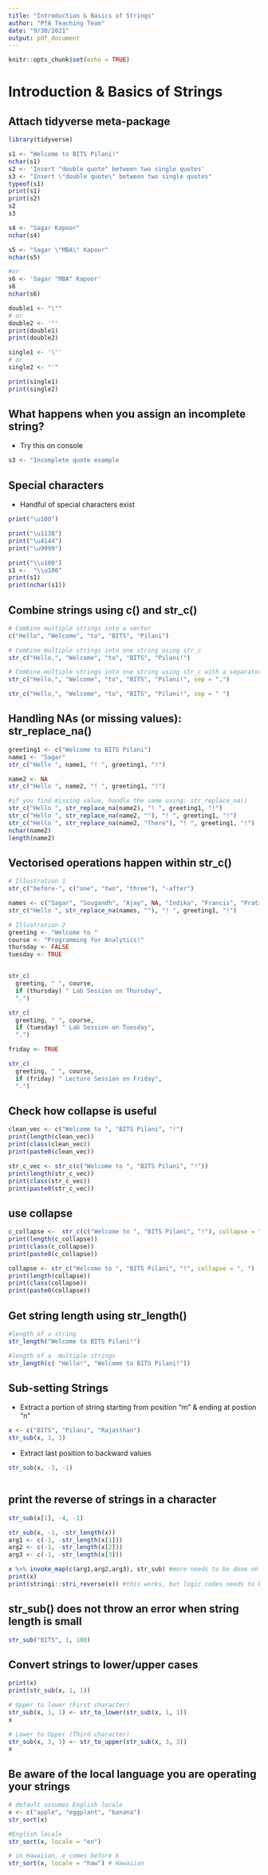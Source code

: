 ```yaml
---
title: "Introduction & Basics of Strings"
author: "PfA Teaching Team"
date: "9/30/2021"
output: pdf_document
---
```


```r
knitr::opts_chunk$set(echo = TRUE)
```

# Introduction & Basics of Strings

## Attach tidyverse meta-package
```r
library(tidyverse)
```

```r
s1 <- "Welcome to BITS Pilani!"
nchar(s1)
s2 <- 'Insert "double quote" between two single quotes'
s3 <- "Insert \"double quote\" between two single quotes"
typeof(s1)
print(s1)
print(s2)
s2
s3

s4 <- "Sagar Kapoor"
nchar(s4)

s5 <- "Sagar \"MBA\" Kapoor"
nchar(s5)

#or
s6 <- 'Sagar "MBA" Kapoor'
s6
nchar(s6)
```
```r
double1 <- "\"" 
# or 
double2 <- '"'
print(double1)
print(double2)
```

```r

single1 <- '\'' 
# or 
single2 <- "'"

print(single1)
print(single2)
```


## What happens when you assign an incomplete string?
* Try this on console
```r
s3 <- "Incomplete quote example
```

## Special characters
* Handful of special characters exist
```r
print("\u100")

print("\u1138")
print("\u4144")
print("\u9999")
```
```r
print("\\u100")
s1 <-  "\\u100"
print(s1)
print(nchar(s1))
```


## Combine strings using c() and str_c()
```r
# Combine multiple strings into a vector
c("Hello", "Welcome", "to", "BITS", "Pilani")

# Combine multiple strings into one string using str_c
str_c("Hello,", "Welcome", "to", "BITS", "Pilani!")

# Combine multiple strings into one string using str_c with a separator
str_c("Hello,", "Welcome", "to", "BITS", "Pilani!", sep = ",")

str_c("Hello,", "Welcome", "to", "BITS", "Pilani!", sep = " ")
```
## Handling NAs (or missing values): str_replace_na()
```r
greeting1 <- c("Welcome to BITS Pilani")
name1 <- "Sagar"
str_c("Hello ", name1, "! ", greeting1, "!")

name2 <- NA
str_c("Hello ", name2, "! ", greeting1, "!")

#if you find missing value, handle the same using: str_replace_na()
str_c("Hello ", str_replace_na(name2), "! ", greeting1, "!")
str_c("Hello ", str_replace_na(name2, ""), "! ", greeting1, "!")
str_c("Hello ", str_replace_na(name2, "There"), "! ", greeting1, "!")
nchar(name2)
length(name2)
```
## Vectorised operations happen within str_c()
```r
# Illustration 1
str_c("before-", c("one", "two", "three"), "-after")

names <- c("Sagar", "Sougandh", "Ajay", NA, "Indika", "Francis", "Pratik")
str_c("Hello ", str_replace_na(names, ""), "! ", greeting1, "!")
```

```r

# Illustration 2
greeting <- "Welcome to "
course <- "Programming for Analytics!"
thursday <- FALSE
tuesday <- TRUE


str_c(
  greeting, " ", course, 
  if (thursday) " Lab Session on Thursday",
  ".")

str_c(
  greeting, " ", course, 
  if (tuesday) " Lab Session on Tuesday",
  ".")

friday <- TRUE

str_c(
  greeting, " ", course, 
  if (friday) " Lecture Session on Friday",
  ".")

```
## Check how collapse is useful
```r
clean_vec <- c("Welcome to ", "BITS Pilani", "!")
print(length(clean_vec))
print(class(clean_vec))
print(paste0(clean_vec))
```

```r
str_c_vec <- str_c(c("Welcome to ", "BITS Pilani", "!"))
print(length(str_c_vec))
print(class(str_c_vec))
print(paste0(str_c_vec))
```
## use collapse
```r
c_collapse <-  str_c(c("Welcome to ", "BITS Pilani", "!"), collapse = ", ")
print(length(c_collapse))
print(class(c_collapse))
print(paste0(c_collapse))
```

```r
collapse <- str_c("Welcome to ", "BITS Pilani", "!", collapse = ", ")
print(length(collapse))
print(class(collapse))
print(paste0(collapse))
```

## Get string length using str_length()
```r
#length of a string
str_length("Welcome to BITS Pilani!")

#length of a  multiple strings
str_length(c( "Hello!", "Welcome to BITS Pilani!"))
```

## Sub-setting Strings
* Extract a portion of string starting from position "m" & ending at postion "n"
```r
x <- c("BITS", "Pilani", "Rajasthan")
str_sub(x, 1, 3)
```

* Extract last position to backward values
```r
str_sub(x, -3, -1)



```

## print the reverse of strings in a character
```r
str_sub(x[1], -4, -1)

str_sub(x, -1, -str_length(x))
arg1 <- c(-1, -str_length(x[1]))
arg2 <- c(-1, -str_length(x[2]))
arg3 <- c(-1, -str_length(x[3]))

x %>% invoke_map(c(arg1,arg2,arg3), str_sub) #more needs to be done on logic
print(x)
print(stringi::stri_reverse(x)) #this works, but logic codes needs to be written
```

## str_sub() does not throw an error when string length is small
```r
str_sub("BITS", 1, 100)
```
## Convert strings to lower/upper cases

```r
print(x)
print(str_sub(x, 1, 1))
```

```r
# Upper to lower (First character)
str_sub(x, 1, 1) <- str_to_lower(str_sub(x, 1, 1))
x

# Lower to Upper (Third character)
str_sub(x, 3, 3) <- str_to_upper(str_sub(x, 3, 3))
x
```
## Be aware of the local language you are operating your strings
```r
# default assumes English locale
x <- c("apple", "eggplant", "banana")
str_sort(x)
```
```r
#English locale
str_sort(x, locale = "en")  
```

```r
# in Hawaiian, e comes before b
str_sort(x, locale = "haw") # Hawaiian
```

